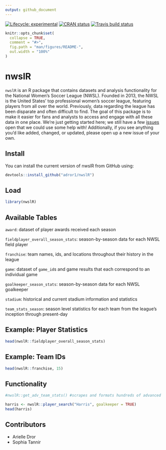 ```yaml
---
output: github_document
---
```


<!-- README.md is generated from README.Rmd. Please edit that file -->
<!-- badges: start -->
[![Lifecycle: experimental](https://img.shields.io/badge/lifecycle-experimental-orange.svg)](https://www.tidyverse.org/lifecycle/#experimental) [![CRAN status](https://www.r-pkg.org/badges/version/nwslR)](https://CRAN.R-project.org/package=nwslR) [![Travis build status](https://travis-ci.org/adror1/nwslR.svg?branch=master)](https://travis-ci.org/adror1/nwslR) <!-- badges: end -->


```r
knitr::opts_chunk$set(
  collapse = TRUE,
  comment = "#>",
  fig.path = "man/figures/README-",
  out.width = "100%"
)
```
# nwslR

`nwslR` is an R package that contains datasets and analysis functionality for the National Women’s Soccer League (NWSL). Founded in 2013, the NWSL is the United States’ top professional women’s soccer league, featuring players from all over the world.
Previously, data regarding the league has been disparate and often difficult to find. The goal of this package is to make it easier for fans and analysts to access and engage with all these data in one place. We're just getting started here; we still have a few [issues](https://github.com/adror1/nwslR/issues) open that we could use some help with! Additionally, if you see anything you'd like added, changed, or updated, please open up a new issue of your own.

## Install 

You can install the current version of nwslR from GitHub using:

```r
devtools::install_github("adror1/nwslR")
```

## Load

```r
library(nwslR)
```

## Available Tables

`award`: dataset of player awards received each season

`fieldplayer_overall_season_stats`: season-by-season data for each NWSL field player

`franchise`: team names, ids, and locations throughout their history in the league

`game`: dataset of `game_id`s and game results that each correspond to an individual game

`goalkeeper_season_stats`: season-by-season data for each NWSL goalkeeper

`stadium`: historical and current stadium information and statistics

`team_stats_season`: season level statistics for each team from the league's inception through present-day

## Example: Player Statistics

```r
head(nwslR::fieldplayer_overall_season_stats)
```

## Example: Team IDs
```r
head(nwslR::franchise, 15)
```

## Functionality
```r
#nwslR::get_adv_team_stats() #scrapes and formats hundreds of advanced team statistics from the NWSL website

harris <- nwslR::player_search("Harris", goalkeeper = TRUE)
head(harris)
```

## Contributors

- Arielle Dror
- Sophia Tannir
